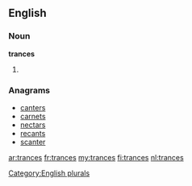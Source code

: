 ==English==

===Noun===
'''trances'''

# {{plural of|[[trance]]}}

===Anagrams===
* [[canters#English|canters]]
* [[carnets#English|carnets]]
* [[nectars#English|nectars]]
* [[recants#English|recants]]
* [[scanter#English|scanter]]

[[Category:English plurals]]

[[ar:trances]]
[[fr:trances]]
[[my:trances]]
[[fi:trances]]
[[nl:trances]]